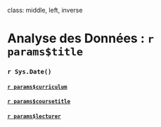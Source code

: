 class: middle, left, inverse


# Analyse des Données : `r params$title`

### `r Sys.Date()`

#### [`r params$curriculum`](`r params$homepage_curriculum`)

#### [`r params$coursetitle`](`r params$homepage`)

#### [`r params$lecturer`](http://stephane-v-boucheron.fr)
